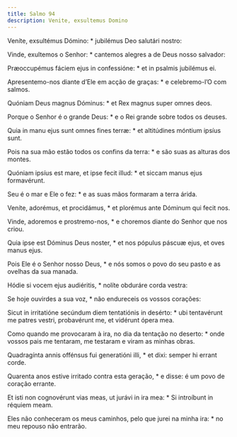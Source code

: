 ```yaml
---
title: Salmo 94
description: Venite, exsultemus Domino
---
```


<div class="side-by-side not-content">

Veníte, exsultémus Dómino: * jubilémus Deo salutári nostro:

Vinde, exultemos o Senhor: * cantemos alegres a de Deus nosso salvador:

Præoccupémus fáciem ejus in confessióne: * et in psalmis jubilémus ei.

Apresentemo-nos diante d’Ele em acção de graças: * e celebremo-l’O com salmos.

Quóniam Deus magnus Dóminus: * et Rex magnus super omnes deos.

Porque o Senhor é o grande Deus: * e o Rei grande sobre todos os deuses.

Quia in manu ejus sunt omnes fines terræ: * et altitúdines móntium ipsíus sunt.

Pois na sua mão estão todos os confins da terra: * e são suas as alturas dos montes.

Quóniam ipsíus est mare, et ipse fecit illud: * et siccam manus ejus formavérunt.

Seu é o mar e Ele o fez: * e as suas mãos formaram a terra árida.

Veníte, adorémus, et procidámus, * et plorémus ante Dóminum qui fecit nos.

Vinde, adoremos e prostremo-nos, * e choremos diante do Senhor que nos criou.

Quia ipse est Dóminus Deus noster, * et nos pópulus páscuæ ejus, et oves manus ejus.

Pois Ele é o Senhor nosso Deus, * e nós somos o povo do seu pasto e as ovelhas da sua manada.

Hódie si vocem ejus audiéritis, * nolíte obduráre corda vestra:

Se hoje ouvirdes a sua voz, * não endureceis os vossos corações:

Sicut in irritatióne secúndum diem tentatiónis in desérto: * ubi tentavérunt me patres vestri, probavérunt me, et vidérunt ópera mea.

Como quando me provocaram à ira, no dia da tentação no deserto: * onde vossos pais me tentaram, me testaram e viram as minhas obras.

Quadragínta annis offénsus fui generatióni illi, * et dixi: semper hi errant corde.

Quarenta anos estive irritado contra esta geração, * e disse: é um povo de coração errante.

Et isti non cognovérunt vias meas, ut jurávi in ira mea: * Si introíbunt in réquiem meam.

Eles não conheceram os meus caminhos, pelo que jurei na minha ira: * no meu repouso não entrarão.

</div>
